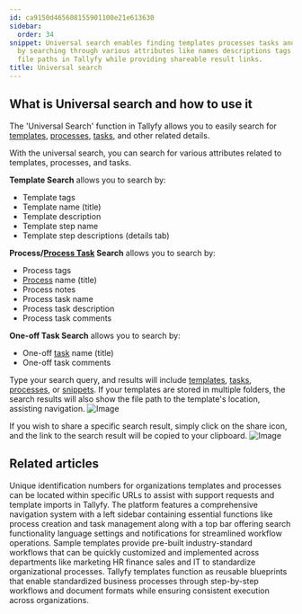 ```yaml
---
id: ca9150d465608155901100e21e613630
sidebar:
  order: 34
snippet: Universal search enables finding templates processes tasks and related information
  by searching through various attributes like names descriptions tags comments and
  file paths in Tallyfy while providing shareable result links.
title: Universal search
---
```


## What is Universal search and how to use it

The 'Universal Search' function in Tallyfy allows you to easily search for [templates](/products/pro/documenting/templates/), [processes](/products/pro/tracking-and-tasks/processes/), [tasks](/products/pro/tracking-and-tasks/tasks/), and other related details.

With the universal search, you can search for various attributes related to templates, processes, and tasks.

**Template Search** allows you to search by:

- Template tags
- Template name (title)
- Template description
- Template step name
- Template step descriptions (details tab)

**Process/[Process Task](/products/pro/tracking-and-tasks/tasks/) Search** allows you to search by:

- Process tags
- [Process](/products/pro/tracking-and-tasks/processes/) name (title)
- Process notes
- Process task name
- Process task description
- Process task comments

**One-off Task Search** allows you to search by:

- One-off [task](/products/pro/tracking-and-tasks/tasks/) name (title)
- One-off task comments

Type your search query, and results will include [templates](/products/pro/documenting/templates/), [tasks](/products/pro/tracking-and-tasks/tasks/), [processes](/products/pro/tracking-and-tasks/processes/), or [snippets](/products/pro/documenting/templates/snippets/). If your templates are stored in multiple folders, the search results will also show the file path to the template's location, assisting navigation.
![Image](https://screenshots.tallyfy.com/tallyfy%2Fpro%2Fdesktop-light-search-bar-results.png)

If you wish to share a specific search result, simply click on the share icon, and the link to the search result will be copied to your clipboard.
![Image](https://screenshots.tallyfy.com/tallyfy%2Fpro%2Fdesktop-light-copy-search-result-link.png)


## Related articles
<CardGrid>
<LinkTitleCard header="<b>Miscellaneous > Find your Tallyfy IDs</b>" href="/products/pro/miscellaneous/how-to-find-your-tallyfy-ids/" > Unique identification numbers for organizations templates and processes can be located within specific URLs to assist with support requests and template imports in Tallyfy. </LinkTitleCard>
<LinkTitleCard header="<b>Tutorials > Navigate Tallyfy</b>" href="/products/pro/tutorials/navigate-tallyfy/" > The platform features a comprehensive navigation system with a left sidebar containing essential functions like process creation and task management along with a top bar offering search functionality language settings and notifications for streamlined workflow operations. </LinkTitleCard>
<LinkTitleCard header="<b>Templates > Sample Templates</b>" href="/products/pro/documenting/templates/how-can-i-access-tallyfys-sample-templates/" > Sample templates provide pre-built industry-standard workflows that can be quickly customized and implemented across departments like marketing HR finance sales and IT to standardize organizational processes. </LinkTitleCard>
<LinkTitleCard header="<b>Documenting > Templates</b>" href="/products/pro/documenting/templates/" > Tallyfy templates function as reusable blueprints that enable standardized business processes through step-by-step workflows and document formats while ensuring consistent execution across organizations. </LinkTitleCard>
</CardGrid>